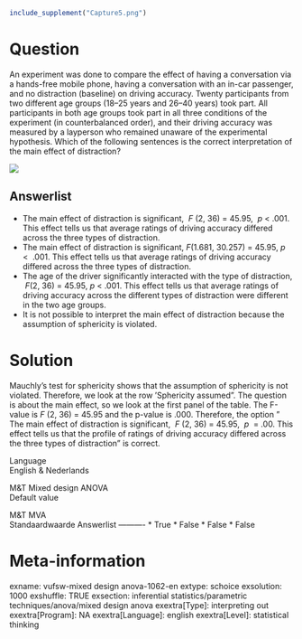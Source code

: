 ```r
include_supplement("Capture5.png")
```

Question
========
An experiment was done to compare the effect of having a conversation
via a hands-free mobile phone, having a conversation with an in-car
passenger, and no distraction (baseline) on driving accuracy. Twenty
participants from two different age groups (18–25 years and 26–40 years)
took part. All participants in both age groups took part in all three
conditions of the experiment (in counterbalanced order), and their
driving accuracy was measured by a layperson who remained unaware of the
experimental hypothesis. Which of the following sentences is the correct
interpretation of the main effect of distraction?  
  
![](Capture5.png)

Answerlist
----------
* The main effect of distraction is significant,  *F* (2, 36) = 45.95,
   *p* &lt; .001. This effect tells us that average ratings of driving
  accuracy differed across the three types of distraction.
* The main effect of distraction is significant, *F*(1.681, 30.257) =
  45.95, *p*  &lt;  .001. This effect tells us that average ratings of
  driving accuracy differed across the three types of distraction.
* The age of the driver significantly interacted with the type of
  distraction,  *F*(2, 36) = 45.95, *p* &lt; .001. This effect tells us
  that average ratings of driving accuracy across the different types of
  distraction were different in the two age groups.
* It is not possible to interpret the main effect of distraction because
  the assumption of sphericity is violated.

Solution
========





Mauchly's test for sphericity shows that the assumption of sphericity is
not violated. Therefore, we look at the row 'Sphericity assumed". The
question is about the main effect, so we look at the first panel of the
table. The F-value is *F* (2, 36) = 45.95 and the p-value is .000.
Therefore, the option " The main effect of distraction is significant,
 *F* (2, 36) = 45.95,  *p*  = .00. This effect tells us that the profile
of ratings of driving accuracy differed across the three types of
distraction" is correct.





Language  
English & Nederlands

M&T Mixed design ANOVA  
Default value

M&T MVA  
Standaardwaarde
Answerlist
----------
* True
* False
* False
* False

Meta-information
================
exname: vufsw-mixed design anova-1062-en
extype: schoice
exsolution: 1000
exshuffle: TRUE
exsection: inferential statistics/parametric techniques/anova/mixed design anova
exextra[Type]: interpreting out
exextra[Program]: NA
exextra[Language]: english
exextra[Level]: statistical thinking

